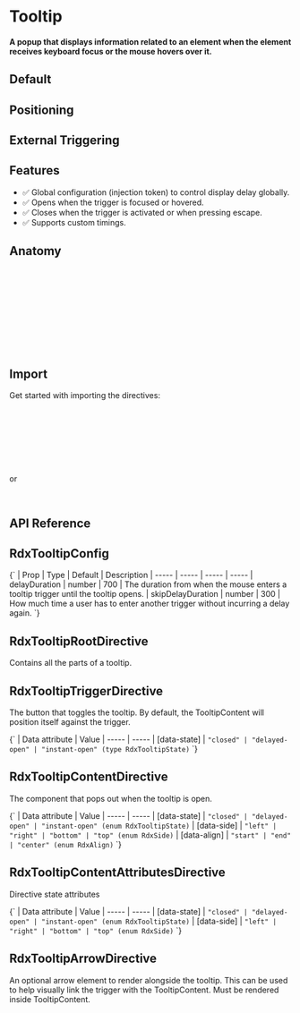 
<Meta title="Primitives/Tooltip" />

# Tooltip

#### A popup that displays information related to an element when the element receives keyboard focus or the mouse hovers over it.

## Default

<Canvas sourceState="hidden" of={TooltipStories.Default} />

## Positioning

<Canvas sourceState="hidden" of={TooltipStories.Positioning} />

## External Triggering

<Canvas sourceState="hidden" of={TooltipStories.ExternalTriggering} />

## Features

- ✅ Global configuration (injection token) to control display delay globally.
- ✅ Opens when the trigger is focused or hovered.
- ✅ Closes when the trigger is activated or when pressing escape.
- ✅ Supports custom timings.

## Anatomy

```html
<ng-container rdxTooltipRoot>
    <button class="IconButton" rdxTooltipTrigger>+</button>

    <ng-template rdxTooltipContent [sideOffset]="8">
        <div class="TooltipContent" rdxTooltipContentAttributes>
            Add to library
            <div class="TooltipArrow" rdxTooltipArrow></div>
        </div>
    </ng-template>
</ng-container>
```

## Import

Get started with importing the directives:

```typescript
import {
  RdxTooltipRootDirective,
  RdxTooltipRootTrigger,
  RdxTooltipContentDirective,
  RdxTooltipContentAttributesDirective,
  RdxTooltipArrowDirective
} from '@radix-ng/primitives/tooltip';
```

or

```typescript
import { RdxTooltipModule } from '@radix-ng/primitives/tooltip';
```

## API Reference

## RdxTooltipConfig

<Markdown>
    {`
  | Prop | Type | Default | Description
  | ----- | ----- | ----- | -----
  | delayDuration | number | 700 | The duration from when the mouse enters a tooltip trigger until the tooltip opens.
  | skipDelayDuration | number | 300 | How much time a user has to enter another trigger without incurring a delay again.
  `}
</Markdown>

## RdxTooltipRootDirective

Contains all the parts of a tooltip.

<ArgTypes of={RdxTooltipRootDirective} />

## RdxTooltipTriggerDirective

The button that toggles the tooltip. By default, the TooltipContent will position itself against the trigger.

<Markdown>
    {`
   | Data attribute | Value
   | ----- | -----
   | [data-state] | <code>"closed" | "delayed-open" | "instant-open" (type RdxTooltipState)</code>
   `}
</Markdown>

## RdxTooltipContentDirective

The component that pops out when the tooltip is open.

<ArgTypes of={RdxTooltipContentDirective} />

<Markdown>
    {`
   | Data attribute | Value
   | ----- | -----
   | [data-state] | <code>"closed" | "delayed-open" | "instant-open" (enum RdxTooltipState)</code>
   | [data-side] | <code>"left" | "right" | "bottom" | "top" (enum RdxSide)</code>
   | [data-align] | <code>"start" | "end" | "center" (enum RdxAlign)</code>
   `}
</Markdown>

## RdxTooltipContentAttributesDirective

Directive state attributes

<Markdown>
    {`
   | Data attribute | Value
   | ----- | -----
   | [data-state] | <code>"closed" | "delayed-open" | "instant-open" (enum RdxTooltipState)</code>
   | [data-side] | <code>"left" | "right" | "bottom" | "top" (enum RdxSide)</code>
   `}
</Markdown>

## RdxTooltipArrowDirective

An optional arrow element to render alongside the tooltip. This can be used to help visually link the trigger with the TooltipContent. Must be rendered inside TooltipContent.

<ArgTypes of={RdxTooltipArrowDirective} />
